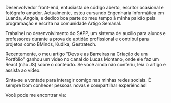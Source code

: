 
<Title>Otoniel Emanuel</Title>

<LineBreak />

Desenvolvedor front-end, entusiasta de código aberto, escritor ocasional e fotógrafo amador. Actualmente, estou cursando Engenharia Informática em Luanda, Angola, e dedico boa parte do meu tempo à minha paixão pela programação e escrita na comunidade <Links olink="https://www.facebook.com/artigosemanal">Artigo Semanal</Links>. 

<LineBreak />

Trabalhei no desenvolvimento do <Links olink="https://www.linkedin.com/feed/update/urn:li:activity:7105292648080404480/">SAPP</Links>, um sistema de auxílio para alunos e professores durante a prova de aptidão profissional e contribuí para projetos como <Links olink="https://bminds.ao/">BMinds</Links>, <Links olink="https://kudikadigital.com/">Kudika</Links>, <Links olink="https://www.linkedin.com/showcase/b2b-sales-marketing-forum-ao/">Gestratech</Links>.

<LineBreak />

Recentemente, o meu artigo "Devs e as Barreiras na Criação de um Portfólio" ganhou um vídeo no canal do <Links olink="https://twitter.com/lucas_montano">Lucas Montano</Links>, onde ele faz um React (não JS) sobre o conteúdo. Se você ainda não conferiu, leia o <Links olink="/blog/portfolios">artigo</Links> e assista ao <Links olink="https://www.youtube.com/watch?v=teU_RL7QOT4&t=15s">vídeo</Links>.

<LineBreak />

<LineBreak />

Sinta-se a vontade para interagir comigo nas minhas redes sociais. É sempre bom conhecer pessoas novas e compartilhar experiências!

<LineBreak />

Você pode me encontrar via:

<LineBreak />

<Sicial />
